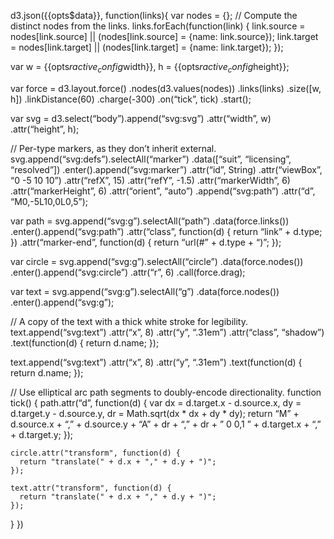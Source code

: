 d3.json({{opts$data}}, function(links){
  var nodes = {};
  // Compute the distinct nodes from the links.
  links.forEach(function(link) {
    link.source = nodes[link.source] || (nodes[link.source] = {name: link.source});
    link.target = nodes[link.target] || (nodes[link.target] = {name: link.target});
  });

  var w = {{opts$ractive_config$width}},
      h = {{opts$ractive_config$height}};

  var force = d3.layout.force()
      .nodes(d3.values(nodes))
      .links(links)
      .size([w, h])
      .linkDistance(60)
      .charge(-300)
      .on("tick", tick)
      .start();

  var svg = d3.select("body").append("svg:svg")
      .attr("width", w)
      .attr("height", h);

  // Per-type markers, as they don’t inherit external.
  svg.append("svg:defs").selectAll("marker")
      .data(["suit", "licensing", "resolved"])
    .enter().append("svg:marker")
      .attr("id", String)
      .attr("viewBox", "0 -5 10 10")
      .attr("refX", 15)
      .attr("refY", -1.5)
      .attr("markerWidth", 6)
      .attr("markerHeight", 6)
      .attr("orient", "auto")
    .append("svg:path")
      .attr("d", "M0,-5L10,0L0,5");

  var path = svg.append("svg:g").selectAll("path")
      .data(force.links())
    .enter().append("svg:path")
      .attr("class", function(d) { return "link " + d.type; })
      .attr("marker-end", function(d) { return "url(#" + d.type + ")"; });

  var circle = svg.append("svg:g").selectAll("circle")
      .data(force.nodes())
    .enter().append("svg:circle")
      .attr("r", 6)
      .call(force.drag);

  var text = svg.append("svg:g").selectAll("g")
      .data(force.nodes())
    .enter().append("svg:g");

  // A copy of the text with a thick white stroke for legibility.
  text.append("svg:text")
      .attr("x", 8)
      .attr("y", ".31em")
      .attr("class", "shadow")
      .text(function(d) { return d.name; });

  text.append("svg:text")
      .attr("x", 8)
      .attr("y", ".31em")
      .text(function(d) { return d.name; });

  // Use elliptical arc path segments to doubly-encode directionality.
  function tick() {
    path.attr("d", function(d) {
      var dx = d.target.x - d.source.x,
          dy = d.target.y - d.source.y,
          dr = Math.sqrt(dx * dx + dy * dy);
      return "M" + d.source.x + "," + d.source.y + "A" + dr + "," + dr + " 0 0,1 " + d.target.x + "," + d.target.y;
    });

    circle.attr("transform", function(d) {
      return "translate(" + d.x + "," + d.y + ")";
    });

    text.attr("transform", function(d) {
      return "translate(" + d.x + "," + d.y + ")";
    });
  }
})